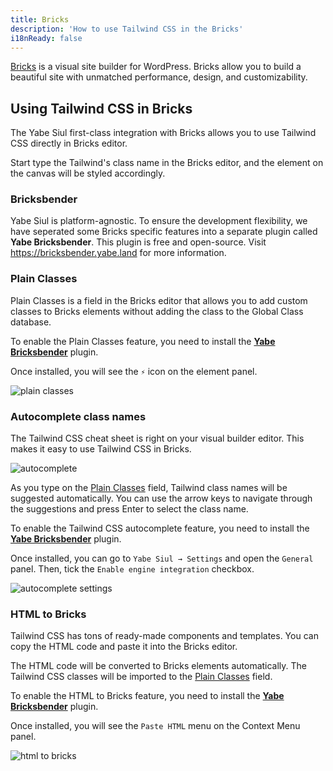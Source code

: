 ```yaml
---
title: Bricks
description: 'How to use Tailwind CSS in the Bricks'
i18nReady: false
---
```


[Bricks](https://bricksbuilder.io/) is a visual site builder for WordPress. Bricks allow you to build a beautiful site with unmatched performance, design, and customizability.

## Using Tailwind CSS in Bricks

The Yabe Siul first-class integration with Bricks allows you to use Tailwind CSS directly in Bricks editor.

Start type the Tailwind's class name in the Bricks editor, and the element on the canvas will be styled accordingly.


### Bricksbender

Yabe Siul is platform-agnostic. To ensure the development flexibility, we have seperated some Bricks specific features into a separate plugin called **Yabe Bricksbender**. This plugin is free and open-source. Visit https://bricksbender.yabe.land for more information.


### Plain Classes

Plain Classes is a field in the Bricks editor that allows you to add custom classes to Bricks elements without adding the class to the Global Class database.

To enable the Plain Classes feature, you need to install the [**Yabe Bricksbender**](#bricksbender) plugin.

Once installed, you will see the `⚡` icon on the element panel.

![plain classes](../../../../assets/images/guides/integrations/bricks/1.png)

### Autocomplete class names

The Tailwind CSS cheat sheet is right on your visual builder editor. This makes it easy to use Tailwind CSS in Bricks.

![autocomplete](../../../../assets/images/guides/integrations/bricks/2.png)

As you type on the [Plain Classes](#plain-classes) field, Tailwind class names will be suggested automatically. You can use the arrow keys to navigate through the suggestions and press Enter to select the class name.

To enable the Tailwind CSS autocomplete feature, you need to install the [**Yabe Bricksbender**](#bricksbender) plugin.

Once installed, you can go to `Yabe Siul → Settings` and open the `General` panel. Then, tick the `Enable engine integration` checkbox.

![autocomplete settings](../../../../assets/images/guides/integrations/bricks/0.png)

### HTML to Bricks

Tailwind CSS has tons of ready-made components and templates. You can copy the HTML code and paste it into the Bricks editor.

The HTML code will be converted to Bricks elements automatically. The Tailwind CSS classes will be imported to the [Plain Classes](#plain-classes) field.

To enable the HTML to Bricks feature, you need to install the [**Yabe Bricksbender**](#bricksbender) plugin.

Once installed, you will see the `Paste HTML` menu on the Context Menu panel.

![html to bricks](../../../../assets/images/guides/integrations/bricks/3.jpg)
